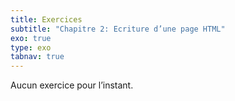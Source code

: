 ```yaml
---
title: Exercices
subtitle: "Chapitre 2: Ecriture d’une page HTML"
exo: true
type: exo
tabnav: true
---
```


Aucun exercice pour l'instant.
